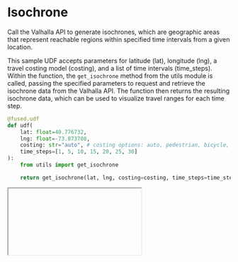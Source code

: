 # Isochrone

Call the Valhalla API to generate isochrones, which are geographic areas that represent reachable regions within specified time intervals from a given location.

This sample UDF accepts parameters for latitude (lat), longitude (lng), a travel costing model (costing), and a list of time intervals (time_steps). Within the function, the `get_isochrone` method from the utils module is called, passing the specified parameters to request and retrieve the isochrone data from the Valhalla API. The function then returns the resulting isochrone data, which can be used to visualize travel ranges for each time step.

```python
@fused.udf
def udf(
    lat: float=40.776732,
    lng: float=-73.873708,
    costing: str="auto", # costing options: auto, pedestrian, bicycle, truck, bus, motor_scooter
    time_steps=[1, 5, 10, 15, 20, 25, 30]
):
    from utils import get_isochrone

    return get_isochrone(lat, lng, costing=costing, time_steps=time_steps)

```


<Iframe
  id="isochrone"
  url="https://staging.fused.io/workbench#app/s/aH4sIAAAAAAAAA31W227bOBD9FUELJDaQyLJk3QIIi7Zb7C0FgrrbPkSBQYtjmWuaVEnKqRv433d0teoGSwg2yTkcnpkzpPRi55KCfWezfSmVsQqQJRGUaAufoqSZ6AzlkUK%2Bq2dLuhtmtVFA9pyZ2qBNJjKhjWOY4TDJ7D%2B1zLdKCrA2UlnvJJeKUGnpHbMUaFyvM3tar3m4f%2FPu%2FdJKrZdMWNgy%2B40iJdlKsN4SzURm31kTP3HChXdj3c7dwIkjb3ozgHUJwvqDFVuO3HWPnsctOnTiILhEf5CVMOTseh5HPXienMFvgRwAuSuA3cDCXXTQYB6NoAoTBEIxWkBmWy12Ebsd1g3H2MoYUHvGdwPSc8OeQOieke9kWSKBS7qB28c2D%2BYjNObVALUa%2Fy02duIk6bBJGJ6x7zlFPYb9Ez%2FqchvE%2Fhn1Nxy1QQkHXOgGHS4JFmfcvTxAnf0zrosctUpGu36Qgqh8exFQjKnsA%2FL9kbQP8pmC2kolBsdu2IYT%2Fxj6Q6UKYqQ6Wh%2Bb2modR07o%2Bw08QmFHfJeMo7AY2QUThMVBtyAMR2WzFPJ5T7Q%2BCzb3%2B7T6I2mXBk%2FEWhLTAV1nEQyl5Y4YfALOK6yWPrXRIEFNdZSDz4TxUfr7MvHHRf2FCSwo64GooUzjuBc0Ckfevki%2BGddz5CyiPvVR0ih%2Fqs9kJn6xlsAhN0wKnYlcasNEgYcUT7huDGv5bTJEo4jQ9Z1Aary1l3Vc3aaPmU0qI3GMwBIo1qhiRLTjNcuPOYd2YFSV77r5SredvURVVzqXEiPM7Cd0ipdGyUkOP5GxW8YWsRp77YAzbSbtBePssJgn0yku58SgqQmntT02C566uGseplJg%2FfPxPhNG4rlG5HUQhl4ce7HrBTCP4tCLqEcXCzKP%2FZwk3gYSQoPAhSSM%2FWAReGt%2FE8SU%2BC7dbOja21xnolIcPW0ye2tMqe9mM21IgXl1NpUG6jA506CwMmeH%2BQzvVm7YHm71liigs5eGyGmmKjHbMA6%2FUnMsYSUrszpg1FKleH3%2Fq6W4wvDSF%2Fw5XWGM2BPF6aoTMH3pOqfMbm7rZ8UMTJDXtA0ea4MYsAxZoyqioBvki28CB6fpqt72Z%2ByelI2r9iWxypGu6SoD3xbObzjZDeuG6JU2Rw4piktKFK5JA07oWTueUazj20MyVFDdmGCGEb46MHjG9bhvWjv%2FjMNlPRrtUDeMnpmKQlpLfWGSouhsoriwfZdyn87di9mSmXyb%2BuPp6ajPyRGUTh8vFiG7%2B9pywaw9ML%2BD%2FAulagA%2FxNk3SgxJMf2vmPAdnTNzTL1LnnVDiTjQ9JOq4BVrAaYWka%2Fy%2BnWcXj96AV53zQ%2BGZ8VP168sKlm%2Bq8vh%2F5xyJqBz2vnE5%2BkCPD0Pe9O0Oc6ZsG9sBV8rpmAPwmj77tEePkY6G94bdfcbUYocsXMkiuNfW3VNZ8Plc1N9OCrwE2J7YN%2BxO3ym3OIZt59O%2FwFiv2c89ggAAA%3D%3D"
/>
